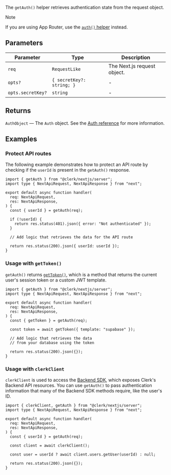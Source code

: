 The `getAuth()` helper retrieves authentication state from the request object.

> [!NOTE]
> If you are using App Router, use the [`auth()` helper](/docs/references/nextjs/auth) instead.

## Parameters

| Parameter         | Type                                   | Description                 |
| ----------------- | -------------------------------------- | --------------------------- |
| `req`             | `RequestLike`                          | The Next.js request object. |
| `opts?`           | <code>\{ secretKey?: string; \}</code> | -                           |
| `opts.secretKey?` | `string`                               | -                           |

## Returns

`AuthObject` — The `Auth` object. See the [Auth reference](/docs/references/backend/types/auth-object) for more information.

## Examples

### Protect API routes

The following example demonstrates how to protect an API route by checking if the `userId` is present in the `getAuth()` response.

```tsx {{ filename: 'app/api/example/route.ts' }}
import { getAuth } from "@clerk/nextjs/server";
import type { NextApiRequest, NextApiResponse } from "next";

export default async function handler(
  req: NextApiRequest,
  res: NextApiResponse,
) {
  const { userId } = getAuth(req);

  if (!userId) {
    return res.status(401).json({ error: "Not authenticated" });
  }

  // Add logic that retrieves the data for the API route

  return res.status(200).json({ userId: userId });
}
```

### Usage with `getToken()`

`getAuth()` returns [`getToken()`](/docs/references/backend/types/auth-object#get-token), which is a method that returns the current user's session token or a custom JWT template.

```tsx {{ filename: 'app/api/example/route.ts' }}
import { getAuth } from "@clerk/nextjs/server";
import type { NextApiRequest, NextApiResponse } from "next";

export default async function handler(
  req: NextApiRequest,
  res: NextApiResponse,
) {
  const { getToken } = getAuth(req);

  const token = await getToken({ template: "supabase" });

  // Add logic that retrieves the data
  // from your database using the token

  return res.status(200).json({});
}
```

### Usage with `clerkClient`

`clerkClient` is used to access the [Backend SDK](/docs/references/backend/overview), which exposes Clerk's Backend API resources. You can use `getAuth()` to pass authentication information that many of the Backend SDK methods require, like the user's ID.

```tsx {{ filename: 'app/api/example/route.ts' }}
import { clerkClient, getAuth } from "@clerk/nextjs/server";
import type { NextApiRequest, NextApiResponse } from "next";

export default async function handler(
  req: NextApiRequest,
  res: NextApiResponse,
) {
  const { userId } = getAuth(req);

  const client = await clerkClient();

  const user = userId ? await client.users.getUser(userId) : null;

  return res.status(200).json({});
}
```
